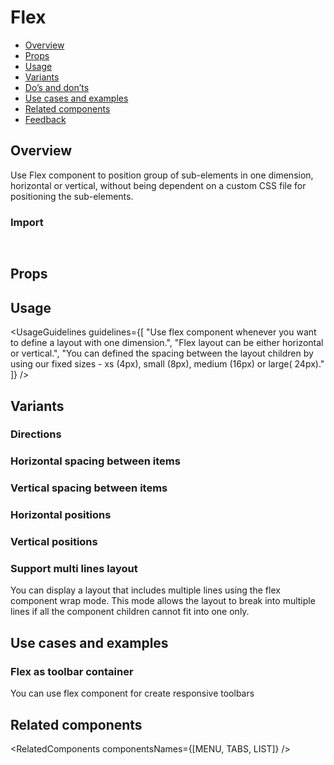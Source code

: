 
<Meta of={FlexStories} />

# Flex

- [Overview](#overview)
- [Props](#props)
- [Usage](#usage)
- [Variants](#variants)
- [Do’s and don’ts](#dos-and-donts)
- [Use cases and examples](#use-cases-and-examples)
- [Related components](#related-components)
- [Feedback](#feedback)

## Overview

Use Flex component to position group of sub-elements in one dimension, horizontal or vertical, without being dependent on a custom CSS file for positioning the sub-elements.

<Canvas of={FlexStories.Overview} />

### Import

```js
import { Flex } from "monday-ui-react-core";
```

## Props

<PropsTable />

## Usage

<UsageGuidelines
  guidelines={[
    "Use flex component whenever you want to define a layout with one dimension.",
    "Flex layout can be either horizontal or vertical.",
    "You can defined the spacing between the layout children by using our fixed sizes - xs (4px), small (8px), medium (16px) or large( 24px)."
  ]}
/>

## Variants

### Directions

<Canvas of={FlexStories.Directions} />

### Horizontal spacing between items

<Canvas of={FlexStories.HorizontalSpacingBetweenItems} />

### Vertical spacing between items

<Canvas of={FlexStories.VerticalSpacingBetweenItems} />

### Horizontal positions

<Canvas of={FlexStories.HorizontalPositions} />

### Vertical positions

<Canvas of={FlexStories.VerticalPositions} />

### Support multi lines layout

You can display a layout that includes multiple lines using the flex component wrap mode.
This mode allows the layout to break into multiple lines if all the component children cannot fit into one only.

<Canvas of={FlexStories.SupportMultiLinesLayout} />

## Use cases and examples

### Flex as toolbar container

You can use flex component for create responsive toolbars

<Canvas of={FlexStories.FlexAsToolbarContainer} />

## Related components

<RelatedComponents componentsNames={[MENU, TABS, LIST]} />

